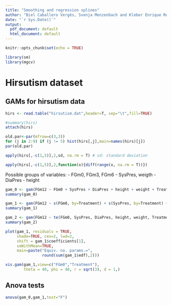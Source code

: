 ```yaml
---
title: "Smoothing and regression splines"
author: "Biel Caballero Vergés, Svenja Menzenbach and Kleber Enrique Reyes Illescas"
date: "`r Sys.Date()`"
output:
  pdf_document: default
  html_document: default
---
```


```r
knitr::opts_chunk$set(echo = TRUE)
```

```r
library(sm)
library(mgcv)
```

# Hirsutism dataset

## GAMs for hirsutism data
```r
hirs <- read.table("hirsutism.dat",header=T, sep="\t",fill=TRUE)

#summary(hirs)
attach(hirs)
```

```r
old.par<-par(mfrow=c(3,3))
for (j in 2:9) if (j != 5) hist(hirs[,j],main=names(hirs)[j])
par(old.par)
```

```r
apply(hirs[,-c(1,5)],2,sd, na.rm = T) # sd: standard deviation
```

```r
apply(hirs[,-c(1,5)],2,function(x){diff(range(x, na.rm = T))})
```

Possible groups of variables:
- FGm0, FGm3, FGm6
- SysPres, weigth
- DiaPres
- height


```r
gam_0 <- gam(FGm12 ~ FGm0 + SysPres + DiaPres + height + weight + Treatment)
summary(gam_0)
```

```r
gam_1 <- gam(FGm12 ~ s(FGm0, by=Treatment) + s(SysPres, by=Treatment) + s(DiaPres, by=Treatment) + s(height, by=Treatment) + s(weight, by=Treatment))
summary(gam_1)
```

```r
gam_2 <- gam(FGm12 ~ te(FGm0, SysPres, DiaPres, height, weight, Treatment, k=4))
summary(gam_2)
```

```r
plot(gam_1, residuals = TRUE,
     shade=TRUE, cex=2, lwd=2, 
     shift = gam_1$coefficients[1],
     seWithMean=TRUE,
     main=paste("Equiv. no. params.=",
                round(sum(gam_1$edf),2)))
```
```r
vis.gam(gam_1,view=c("FGm0","Treatment"),
        theta = 40, phi = 40, r = sqrt(3), d = 1,)
```


## Anova tests

```r
anova(gam_0,gam_1,test="F")
```















